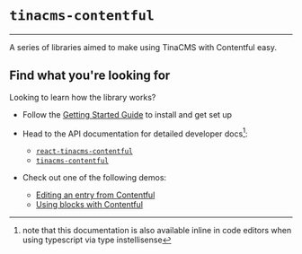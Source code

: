 # `tinacms-contentful`
---

A series of libraries aimed to make using TinaCMS with Contentful easy.

## Find what you're looking for

Looking to learn how the library works?

- Follow the [Getting Started Guide](./getting-started) to install and get set up
- Head to the API documentation for detailed developer docs[^1]:
  - [`react-tinacms-contentful`](./docs/react-tinacms-contentful/index.html)
  - [`tinacms-contentful`](./docs/tinacms-contentful/index.html)

- Check out one of the following demos:

  - [Editing an entry from Contentful](./demos/editing)
  - [Using blocks with Contentful](./demos/blocks)

[^1]: note that this documentation is also available inline in code editors when using typescript via type instellisense